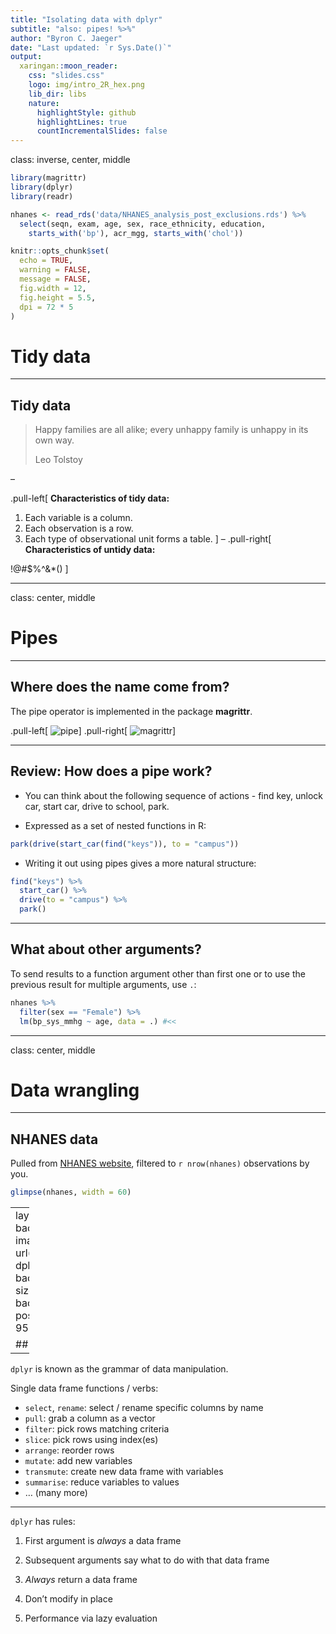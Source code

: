 ```yaml
---
title: "Isolating data with dplyr"
subtitle: "also: pipes! %>%"
author: "Byron C. Jaeger"
date: "Last updated: `r Sys.Date()`"
output:
  xaringan::moon_reader:
    css: "slides.css"
    logo: img/intro_2R_hex.png
    lib_dir: libs
    nature:
      highlightStyle: github
      highlightLines: true
      countIncrementalSlides: false
---
```

class: inverse, center, middle

```r

library(magrittr)
library(dplyr)
library(readr)

nhanes <- read_rds('data/NHANES_analysis_post_exclusions.rds') %>% 
  select(seqn, exam, age, sex, race_ethnicity, education, 
    starts_with('bp'), acr_mgg, starts_with('chol'))

knitr::opts_chunk$set(
  echo = TRUE,
  warning = FALSE,
  message = FALSE,
  fig.width = 12,
  fig.height = 5.5,
  dpi = 72 * 5
)

```

# Tidy data

---

## Tidy data


>Happy families are all alike; every unhappy family is unhappy in its own way. 
>
>Leo Tolstoy

--

.pull-left[
**Characteristics of tidy data:**

1. Each variable is a column.
2. Each observation is a row.
3. Each type of observational unit forms a table.
]
--
.pull-right[
**Characteristics of untidy data:**

!@#$%^&*()
]

---

class: center, middle

# Pipes

---

## Where does the name come from?

The pipe operator is implemented in the package **magrittr**.

.pull-left[
![pipe](img/magritte.jpg)
]
.pull-right[
![magrittr](img/magrittr.jpg)
]

---

## Review: How does a pipe work?

- You can think about the following sequence of actions - find key, 
unlock car, start car, drive to school, park.

- Expressed as a set of nested functions in R:

```r
park(drive(start_car(find("keys")), to = "campus"))
```

- Writing it out using pipes gives a more natural structure:

```r
find("keys") %>%
  start_car() %>%
  drive(to = "campus") %>%
  park()
```

---

## What about other arguments?

To send results to a function argument other than first one or to use the previous result for multiple arguments, use `.`:

```r
nhanes %>%
  filter(sex == "Female") %>%
  lm(bp_sys_mmhg ~ age, data = .) #<<
```

---

class: center, middle

# Data wrangling

---

## NHANES data

Pulled from [NHANES website](https://wwwn.cdc.gov/nchs/nhanes/Default.aspx), filtered to `r nrow(nhanes)` observations by you.


```r
glimpse(nhanes, width = 60)
```

---
layout: true
background-image: url(img/hex-dplyr.png)
background-size: 12.5%
background-position: 95% 5%

## `dplyr`

---

`dplyr` is known as the grammar of data manipulation. 

Single data frame functions / verbs:

- `select`, `rename`: select / rename specific columns by name
- `pull`: grab a column as a vector
- `filter`: pick rows matching criteria
- `slice`: pick rows using index(es)
- `arrange`: reorder rows
- `mutate`: add new variables
- `transmute`: create new data frame with variables
- `summarise`: reduce variables to values
- ... (many more)

---


`dplyr` has rules: 

1. First argument is _always_ a data frame

2. Subsequent arguments say what to do with that data frame

3. _Always_ return a data frame

4. Don't modify in place

5. Performance via lazy evaluation


